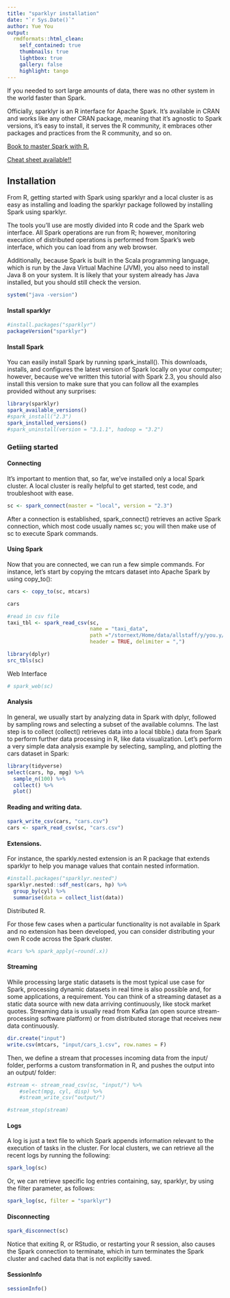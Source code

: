 ```yaml
---
title: "sparklyr installation"
date: "`r Sys.Date()`"
author: Yue You
output:
  rmdformats::html_clean:
    self_contained: true
    thumbnails: true
    lightbox: true
    gallery: false
    highlight: tango
---
```


If you needed to sort large amounts of data, there was no other system in the world faster than Spark.

Officially, sparklyr is an R interface for Apache Spark. It’s available in CRAN and works like any other CRAN package, meaning that it’s agnostic to Spark versions, it’s easy to install, it serves the R community, it embraces other packages and practices from the R community, and so on. 

[Book to master Spark with R.](https://therinspark.com/starting.html#overview) 

[Cheat sheet available!!](https://ugoproto.github.io/ugo_r_doc/pdf/sparklyr.pdf)

## Installation

From R, getting started with Spark using sparklyr and a local cluster is as easy as installing and loading the sparklyr package followed by installing Spark using sparklyr.

The tools you’ll use are mostly divided into R code and the Spark web interface. All Spark operations are run from R; however, monitoring execution of distributed operations is performed from Spark’s web interface, which you can load from any web browser. 


Additionally, because Spark is built in the Scala programming language, which is run by the Java Virtual Machine (JVM), you also need to install Java 8 on your system. It is likely that your system already has Java installed, but you should still check the version.

```r
system("java -version")
```

#### Install sparklyr

```r
#install.packages("sparklyr")
packageVersion("sparklyr")
```

#### Install Spark

You can easily install Spark by running spark_install(). This downloads, installs, and configures the latest version of Spark locally on your computer; however, because we’ve written this tutorial with Spark 2.3, you should also install this version to make sure that you can follow all the examples provided without any surprises:

```r
library(sparklyr)
spark_available_versions()
#spark_install("2.3")
spark_installed_versions()
#spark_uninstall(version = "3.1.1", hadoop = "3.2")

```

### Getiing started

#### Connecting

It’s important to mention that, so far, we’ve installed only a local Spark cluster. A local cluster is really helpful to get started, test code, and troubleshoot with ease. 

```r
sc <- spark_connect(master = "local", version = "2.3")
```

After a connection is established, spark_connect() retrieves an active Spark connection, which most code usually names sc; you will then make use of sc to execute Spark commands.

#### Using Spark

Now that you are connected, we can run a few simple commands. For instance, let’s start by copying the mtcars dataset into Apache Spark by using copy_to():

```r
cars <- copy_to(sc, mtcars)
```

```r
cars
```


```r
#read in csv file
taxi_tbl <- spark_read_csv(sc, 
                           name = "taxi_data",
                           path ="/stornext/Home/data/allstaff/y/you.y/MAST30034_R/data/sample.csv", 
                           header = TRUE, delimiter = ",")
```

```r
library(dplyr)
src_tbls(sc)
```

Web Interface

```r
# spark_web(sc)
```


#### Analysis

In general, we usually start by analyzing data in Spark with dplyr, followed by sampling rows and selecting a subset of the available columns. The last step is to collect (collect() retrieves data into a local tibble.) data from Spark to perform further data processing in R, like data visualization. Let’s perform a very simple data analysis example by selecting, sampling, and plotting the cars dataset in Spark:

```r
library(tidyverse)
select(cars, hp, mpg) %>%
  sample_n(100) %>%
  collect() %>%
  plot()
```

#### Reading and writing data.

```r
spark_write_csv(cars, "cars.csv")
cars <- spark_read_csv(sc, "cars.csv")
```

#### Extensions.

For instance, the sparkly.nested extension is an R package that extends sparklyr to help you manage values that contain nested information.

```r
#install.packages("sparklyr.nested")
sparklyr.nested::sdf_nest(cars, hp) %>%
  group_by(cyl) %>%
  summarise(data = collect_list(data))
```

Distributed R.

For those few cases when a particular functionality is not available in Spark and no extension has been developed, you can consider distributing your own R code across the Spark cluster. 

```r
#cars %>% spark_apply(~round(.x))
```

#### Streaming 

While processing large static datasets is the most typical use case for Spark, processing dynamic datasets in real time is also possible and, for some applications, a requirement. You can think of a streaming dataset as a static data source with new data arriving continuously, like stock market quotes. Streaming data is usually read from Kafka (an open source stream-processing software platform) or from distributed storage that receives new data continuously.

```r
dir.create("input")
write.csv(mtcars, "input/cars_1.csv", row.names = F)
```

Then, we define a stream that processes incoming data from the input/ folder, performs a custom transformation in R, and pushes the output into an output/ folder:

```r
#stream <- stream_read_csv(sc, "input/") %>%
    #select(mpg, cyl, disp) %>%
    #stream_write_csv("output/")

#stream_stop(stream)
```

#### Logs

A log is just a text file to which Spark appends information relevant to the execution of tasks in the cluster. For local clusters, we can retrieve all the recent logs by running the following:

```r
spark_log(sc)
```

Or, we can retrieve specific log entries containing, say, sparklyr, by using the filter parameter, as follows:


```r
spark_log(sc, filter = "sparklyr")
```


#### Disconnecting 

```r
spark_disconnect(sc)
```

Notice that exiting R, or RStudio, or restarting your R session, also causes the Spark connection to terminate, which in turn terminates the Spark cluster and cached data that is not explicitly saved.


#### SessionInfo

```r
sessionInfo()
```


